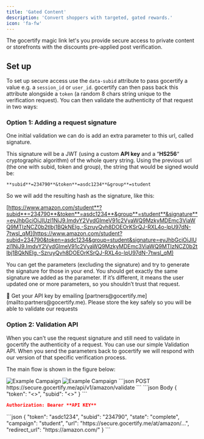 ```yaml
---
title: 'Gated Content'
description: 'Convert shoppers with targeted, gated rewards.'
icon: 'fa-fw'
---
```


The gocertify magic link let's you provide secure access to private content or storefronts with the discounts pre-applied post verification. 

## Set up

To set up secure access use the `data-subid` attribute to pass gocertify a value e.g. a `session_id` or `user_id`. gocertify can then 
pass back this attribute alongside a `token` (a random 8 chars string unique to the verification request). You can then validate the authenticity of that request in two ways:

### Option 1: Adding a request signature

One initial validation we can do is add an extra parameter to this url, called signature.

This signature will be a JWT (using a custom **API key** and a “**HS256**“ cryptographic algorithm) of the whole query string. Using the previous url (the one with subid, token and group), the string that would be signed would be:

`**subid**=234790**&token**=asdc1234**&group**=student`

So we will add the resulting hash as the signature, like this:

[https://www.amazon.com/student**?subid**=234790**&token**=asdc1234**&group**=student**&signature**=eyJhbGciOiJIUzI1NiJ9.ImdvY2VydGlmeV91c2VyaWQ9MzkyMDEmc3ViaWQ9MTIzNCZ0b2tlbj1BQkNEIg.-SzruyQvh8DOEOrKSrQJ-RXL4o-lpU97dN-7twsl_qM](https://www.amazon.com/student?subid=234790&token=asdc1234&group=student&signature=eyJhbGciOiJIUzI1NiJ9.ImdvY2VydGlmeV91c2VyaWQ9MzkyMDEmc3ViaWQ9MTIzNCZ0b2tlbj1BQkNEIg.-SzruyQvh8DOEOrKSrQJ-RXL4o-lpU97dN-7twsl_qM)

You can get the parameters (excluding the signature) and try to generate the signature for those in your end. You should get exactly the same signature we added as the parameter. If it’s different, it means the user updated one or more parameters, so you shouldn’t trust that request.

<Tip>
🔑 Get your API key by emailing [partners@gocertify.me](mailto:partners@gocertify.me). Please store the key safely so you will be able to validate our requests
</Tip>

### Option 2: Validation API
When you can't use the request signature and still need to validate in gocertify the authenticity of a request. You can use our simple Validation API. 
When you send the parameters back to gocertify we will respond with our version of that specific verification process.

The main flow is shown in the figure below:

<Frame caption = "Validation API Flow">
<img
    className="block dark:hidden"
    src="/images/validationAPIFLow.png"
    alt="Example Campaign"
    />
    <img
    className="hidden dark:block"
    src="/images/validationAPIFLow.png"
    alt="Example Campaign"
/>
</Frame>


<AccordionGroup>
<Accordion title="Request">

<CodeGroup>
```json POST
https://secure.gocertify.me/api/v1/amazon/validate
```
```json Body
{
 "token": "<<request_token>>",
 "subid": "<<user_id>>"
}
```

```json Headers
Authorization: Bearer **API KEY**
```
</CodeGroup>


</Accordion>
<Accordion title="Sample Response">
```json
{
 "token": "asdc1234",
 "subid": "234790",
 "state": "complete",
 "campaign": "student",
 "url": "https://secure.gocertify.me/at/amazon/…",
 "redirect_url": "https://amazon.com/"
}
```

</Accordion>
</AccordionGroup>


